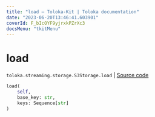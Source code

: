 ```yaml
---
title: "load — Toloka-Kit | Toloka documentation"
date: "2023-06-20T13:46:41.603901"
coverId: F_bIcOYF9yjrxkPZrXc3
docsMenu: "tkitMenu"
---
```


# load

`toloka.streaming.storage.S3Storage.load` | [Source code](https://github.com/Toloka/toloka-kit/blob/v1.2.0/src/streaming/storage.py#L224)

```python
load(
    self,
    base_key: str,
    keys: Sequence[str]
)
```